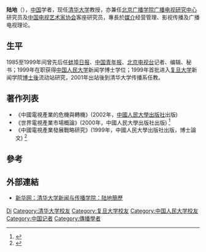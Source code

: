 {{Otheruses|陆地 (消歧义)}}

'''陆地'''（{{bd|？|}}），[[中華人民共和國|中国]]学者，现任[[清华大学_(北京)|清华大学]]教授，亦兼任[[北京广播学院|北京广播学院]][[北京广播学院广播电视研究中心|广播电视研究中心]]研究员及[[中国电视艺术家协会|中国电视艺术家协会]]客座研究员，專長於[[媒體|媒介]]经营管理、影视传播及广播电视理论。

== 生平 ==
1985至1999年间曾先后任[[蚌埠日报|蚌埠日报]]、[[中国青年报|中国青年报]]、[[北京电视台|北京电视台]]记者、编辑、秘书；1999年在职获得[[中国人民大学|中国人民大学]]新闻学博士学位；1999年首批进入[[复旦大学|复旦大学]]新闻学院[[博士後|博士後]]流动站研究，2001年出站後到清华大学传播系任教。

== 著作列表 ==
* 《中國電視產業的危機與轉機》(2002年，[[中國人民大學出版社|中國人民大學出版社]]出版)
* 《世界電視產業市場概論》(2000年，中國人民大學出版社出版) <ref>{{Cite web |url=http://www.rthk.org.hk/mediadigest/20031215_76_118900.html |title=香港電台：傳媒透視：《世界電視產業市場概論》 |access-date=2006-12-12 |archive-date=2016-03-04 |archive-url=https://web.archive.org/web/20160304205740/http://www.rthk.org.hk/mediadigest/20031215_76_118900.html |dead-url=no }}</ref>
* 《中國電視產業發展戰略研究》(1999年，中國人民大學出版社出版，博士論文) <ref>{{Cite web |url=http://www.rthk.org.hk/mediadigest/20030115_76_59419.html |title=香港電台：傳媒透視：《中國電視產業發展戰略研究》 |access-date=2006-12-12 |archive-date=2009-03-01 |archive-url=https://web.archive.org/web/20090301205217/http://www.rthk.org.hk/mediadigest/20030115_76_59419.html |dead-url=no }}</ref>

== 參考 ==
{{reflist}}

== 外部連結 ==
* [https://web.archive.org/web/20070121032238/http://news.xinhuanet.com/newmedia/2003-06/02/content_899844.htm 新华网：清华大学新闻与传播学院：陆地簡歷]

{{Authority control}}
{{DEFAULTSORT:Lu陆}}
[[Category:陆姓|Di]]
[[Category:清华大学校友|Category:清华大学校友]]
[[Category:复旦大学校友|Category:复旦大学校友]]
[[Category:中国人民大学校友|Category:中国人民大学校友]]
[[Category:中国记者|Category:中国记者]]
[[Category:傳播學者|Category:傳播學者]]